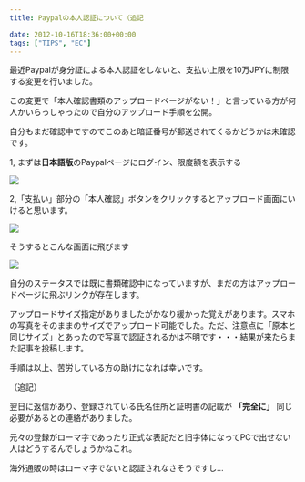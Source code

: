---
title: Paypalの本人認証について（追記

date: 2012-10-16T18:36:00+00:00
tags: ["TIPS", "EC"]
---

最近Paypalが身分証による本人認証をしないと、支払い上限を10万JPYに制限する変更を行いました。

この変更で「本人確認書類のアップロードページがない！」と言っている方が何人かいらっしゃったので自分のアップロード手順を公開。

自分もまだ確認中ですのでこのあと暗証番号が郵送されてくるかどうかは未確認です。

1, まずは**日本語版**のPaypalページにログイン、限度額を表示する

![ ](./lightshot.png)

2,「支払い」部分の「本人確認」ボタンをクリックするとアップロード画面にいけると思います。

![ ](./lightshot1.png)

そうするとこんな画面に飛びます

![ ](./Screenshot_1.png)

自分のステータスでは既に書類確認中になっていますが、まだの方はアップロードページに飛ぶリンクが存在します。

アップロードサイズ指定がありましたがかなり緩かった覚えがあります。スマホの写真をそのままのサイズでアップロード可能でした。ただ、注意点に「原本と同じサイズ」とあったので写真で認証されるかは不明です・・・結果が来たらまた記事を投稿します。

手順は以上、苦労している方の助けになれば幸いです。

（追記）

翌日に返信があり、登録されている氏名住所と証明書の記載が **「完全に」** 同じ必要があるとの連絡がありました。

元々の登録がローマ字であったり正式な表記だと旧字体になってPCで出せない人はどうするんでしょうかねこれ。

海外通販の時はローマ字でないと認証されなさそうですし…

